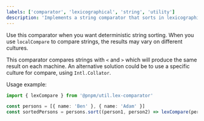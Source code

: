```yaml
---
labels: ['comparator', 'lexicographical', 'string', 'utility']
description: 'Implements a string comparator that sorts in lexicographical order'
---
```


Use this comparator when you want deterministic string sorting.
When you use `localCompare` to compare strings, the results may vary on different cultures.

This comparator compares strings with `<` and `>` which will produce the same result on each machine.
An alternative solution could be to use a specific culture for compare, using `Intl.Collator`.

Usage example:

```ts
import { lexCompare } from '@pnpm/util.lex-comparator'

const persons = [{ name: 'Ben' }, { name: 'Adam' }]
const sortedPersons = persons.sort((person1, person2) => lexCompare(person1.name, person2.name))
```
